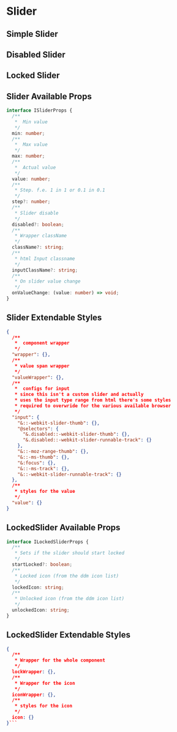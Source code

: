 
<Meta title="Components/Slider" />

# Slider

## Simple Slider

<Preview>
  <Story name="Simple Slider">
    <SliderStory />
  </Story>
</Preview>

## Disabled Slider

<Preview>
  <Story name="Disabled Slider">
    <DisabledSliderStory />
  </Story>
</Preview>

## Locked Slider

<Preview>
  <Story name="Locked Slider">
    <LockedSliderStory />
  </Story>
</Preview>

## Slider Available Props

```ts
interface ISliderProps {
  /**
   *  Min value
   */
  min: number;
  /**
   *  Max value
   */
  max: number;
  /**
   *  Actual value
   */
  value: number;
  /**
   * Step. f.e. 1 in 1 or 0.1 in 0.1
   */
  step?: number;
  /**
   * Slider disable
   */
  disabled?: boolean;
  /**
   * Wrapper className
   */
  className?: string;
  /**
   * html Input classname
   */
  inputClassName?: string;
  /**
   * On slider value change
   */
  onValueChange: (value: number) => void;
}
```

## Slider Extendable Styles

```json
{
  /**
   *  component wrapper
   */
  "wrapper": {},
  /**
   * value span wrapper
   */
  "valueWrapper": {},
  /**
   *  configs for input
   * since this isn't a custom slider and actually
   * uses the input type range from html there's some styles
   * required to overwride for the various available browser
   */
  "input": {
    "&::-webkit-slider-thumb": {},
    "@selectors": {
      "&.disabled::-webkit-slider-thumb": {},
      "&.disabled::-webkit-slider-runnable-track": {}
    },
    "&::-moz-range-thumb": {},
    "&::-ms-thumb": {},
    "&:focus": {},
    "&::-ms-track": {},
    "&::-webkit-slider-runnable-track": {}
  },
  /**
   * styles for the value
   */
  "value": {}
}
```

## LockedSlider Available Props

```ts
interface ILockedSliderProps {
  /**
   * Sets if the slider should start locked
   */
  startLocked?: boolean;
  /**
   * Locked icon (from the ddm icon list)
   */
  lockedIcon: string;
  /**
   * Unlocked icon (from the ddm icon list)
   */
  unlockedIcon: string;
}
```

## LockedSlider Extendable Styles

````json
{
  /**
   * Wrapper for the whole component
   */
  lockWrapper: {},
  /**
   * Wrapper for the icon
   */
  iconWrapper: {},
  /**
   * styles for the icon
   */
  icon: {}
}```
````
